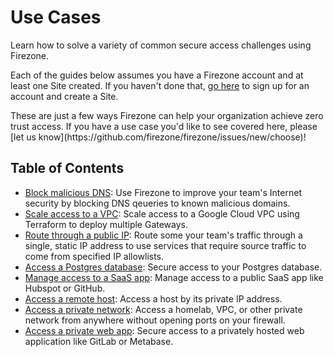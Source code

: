 
# Use Cases

Learn how to solve a variety of common secure access challenges using Firezone.

Each of the guides below assumes you have a Firezone account and at least one
Site created. If you haven't done that,
[go here](https://app.firezone.dev/sign_up) to sign up for an account and create
a Site.

<Alert color="info">
  These are just a few ways Firezone can help your organization achieve zero
  trust access. If you have a use case you'd like to see covered here, please
  [let us know](https://github.com/firezone/firezone/issues/new/choose)!
</Alert>

## Table of Contents

- [Block malicious DNS](/kb/use-cases/secure-dns): Use Firezone to improve your
  team's Internet security by blocking DNS qeueries to known malicious domains.
- [Scale access to a VPC](/kb/use-cases/scale-vpc-access): Scale access to a
  Google Cloud VPC using Terraform to deploy multiple Gateways.
- [Route through a public IP](/kb/use-cases/nat-gateway): Route some your team's
  traffic through a single, static IP address to use services that require
  source traffic to come from specified IP allowlists.
- [Access a Postgres database](/kb/use-cases/postgres-access): Secure access to
  your Postgres database.
- [Manage access to a SaaS app](/kb/use-cases/saas-app-access): Manage access to
  a public SaaS app like Hubspot or GitHub.
- [Access a remote host](/kb/use-cases/host-access): Access a host by its
  private IP address.
- [Access a private network](/kb/use-cases/private-network-access): Access a
  homelab, VPC, or other private network from anywhere without opening ports on
  your firewall.
- [Access a private web app](/kb/use-cases/web-app-access): Secure access to a
  privately hosted web application like GitLab or Metabase.

<SupportOptions />
